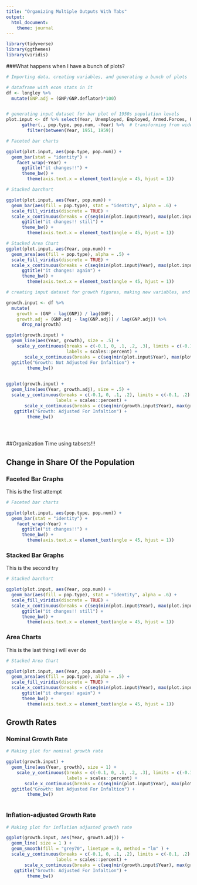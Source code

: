 ```yaml
---
title: "Organizing Multiple Outputs With Tabs"
output: 
  html_document:
    theme: journal
---
```

```r
library(tidyverse)
library(ggthemes)
library(viridis)
```

###What happens when I have a bunch of plots?

```r
# Importing data, creating variables, and generating a bunch of plots 

# dataframe with econ stats in it 
df <- longley %>% 
  mutate(GNP.adj = (GNP/GNP.deflator)*100)


# generating input dataset for bar plot of 1950s population levels
plot.input <- df %>% select(Year, Unemployed, Employed, Armed.Forces, Population) %>% 
      gather(., pop.type, pop.num, -Year) %>%  # transforming from wide to long
        filter(between(Year, 1951, 1959))

# Faceted bar charts

ggplot(plot.input, aes(pop.type, pop.num)) +
  geom_bar(stat = "identity") + 
    facet_wrap(~Year) + 
      ggtitle("it changes!!") + 
      theme_bw() + 
        theme(axis.text.x = element_text(angle = 45, hjust = 1))

# Stacked barchart 

ggplot(plot.input, aes(Year, pop.num)) +
  geom_bar(aes(fill = pop.type), stat = "identity", alpha = .6) + 
  scale_fill_viridis(discrete = TRUE) + 
  scale_x_continuous(breaks = c(seq(min(plot.input$Year), max(plot.input$Year)))) + 
      ggtitle("it changes!! still") + 
      theme_bw() +
        theme(axis.text.x = element_text(angle = 45, hjust = 1))

# Stacked Area Chart 
ggplot(plot.input, aes(Year, pop.num)) +
  geom_area(aes(fill = pop.type), alpha = .5) + 
  scale_fill_viridis(discrete = TRUE) + 
  scale_x_continuous(breaks = c(seq(min(plot.input$Year), max(plot.input$Year)))) + 
      ggtitle("it changes! again") + 
      theme_bw() +
        theme(axis.text.x = element_text(angle = 45, hjust = 1))

```


```r
# creating input dataset for growth figures, making new variables, and creating plots

growth.input <- df %>% 
  mutate(
    growth = (GNP - lag(GNP)) / lag(GNP),
    growth.adj = (GNP.adj - lag(GNP.adj)) / lag(GNP.adj)) %>% 
      drop_na(growth)

ggplot(growth.input) + 
  geom_line(aes(Year, growth), size = .5) + 
    scale_y_continuous(breaks = c(-0.1, 0, .1, .2, .3), limits = c(-0.1, .3),
                       labels = scales::percent) + 
       scale_x_continuous(breaks = c(seq(min(plot.input$Year), max(plot.input$Year)))) + 
  ggtitle("Growth: Not Adjusted For Infaltion") + 
        theme_bw()
  

ggplot(growth.input) + 
  geom_line(aes(Year, growth.adj), size = .5) + 
  scale_y_continuous(breaks = c(-0.1, 0, .1, .2), limits = c(-0.1, .2),
                   labels = scales::percent) + 
       scale_x_continuous(breaks = c(seq(min(growth.input$Year), max(growth.input$Year)))) + 
   ggtitle("Growth: Adjusted For Infaltion") + 
        theme_bw()


    
```

##Organization Time using tabsets!!! 

## Change in Share Of the Population {.tabset}

###  Faceted Bar Graphs

This is the first attempt

```r

# Faceted bar charts

ggplot(plot.input, aes(pop.type, pop.num)) +
  geom_bar(stat = "identity") + 
    facet_wrap(~Year) + 
      ggtitle("it changes!!") + 
      theme_bw() + 
        theme(axis.text.x = element_text(angle = 45, hjust = 1))


```

###  Stacked Bar Graphs

This is the second try 

```r

# Stacked barchart 

ggplot(plot.input, aes(Year, pop.num)) +
  geom_bar(aes(fill = pop.type), stat = "identity", alpha = .6) + 
  scale_fill_viridis(discrete = TRUE) + 
  scale_x_continuous(breaks = c(seq(min(plot.input$Year), max(plot.input$Year)))) + 
      ggtitle("it changes!! still") + 
      theme_bw() +
        theme(axis.text.x = element_text(angle = 45, hjust = 1))


```

###  Area Charts

This is the last thing i will ever do

```r
# Stacked Area Chart 

ggplot(plot.input, aes(Year, pop.num)) +
  geom_area(aes(fill = pop.type), alpha = .5) + 
  scale_fill_viridis(discrete = TRUE) + 
  scale_x_continuous(breaks = c(seq(min(plot.input$Year), max(plot.input$Year)))) + 
      ggtitle("it changes! again") + 
      theme_bw() +
        theme(axis.text.x = element_text(angle = 45, hjust = 1))
```

## Growth Rates {.tabset}

### Nominal Growth Rate

```r
# Making plot for nominal growth rate 

ggplot(growth.input) + 
  geom_line(aes(Year, growth), size = 1) + 
    scale_y_continuous(breaks = c(-0.1, 0, .1, .2, .3), limits = c(-0.1, .3),
                       labels = scales::percent) + 
       scale_x_continuous(breaks = c(seq(min(plot.input$Year), max(plot.input$Year)))) + 
  ggtitle("Growth: Not Adjusted For Infaltion") + 
        theme_bw()
  
```

### Inflation-adjusted Growth Rate 

```r
# Making plot for inflation adjusted growth rate

ggplot(growth.input, aes(Year, growth.adj)) + 
  geom_line( size = 1 ) + 
  geom_smooth(fill = "grey70", linetype = 0, method = "lm" ) + 
  scale_y_continuous(breaks = c(-0.1, 0, .1, .2), limits = c(-0.1, .2),
                   labels = scales::percent) + 
       scale_x_continuous(breaks = c(seq(min(growth.input$Year), max(growth.input$Year)))) + 
   ggtitle("Growth: Adjusted For Infaltion") + 
        theme_bw()


```
